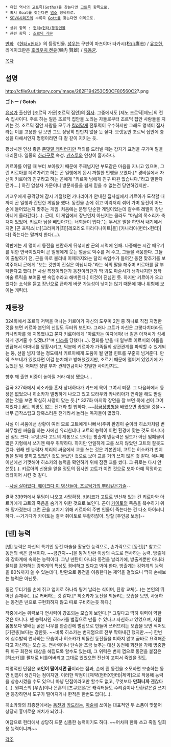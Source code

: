  * 유럽 역사의 고트족(Goths)을 찾는다면 [[고트족]] 항목으로.
 * 혹시 Goat를 찾는다면 [[염소]] 항목으로.
 * [[SDVX]]시리즈의 수록곡 [[Gott]]를 찾는다면 이쪽으로.

 * 상위 항목 : [[헌터×헌터/등장인물]]
 * 관련 항목 : [[조르딕 가문]]

[[만화]] 《[[헌터×헌터]]》의 등장인물. [[성우]]는 구판이 마츠야마 타카시(松山鷹志) / [[유호한]], 리메이크판은 [[호리우치 켄유]](堀内 賢雄) / [[유동균]].

[[목차]]

== 설명 ==

http://cfile9.uf.tistory.com/image/262F194253C50CF80560C2?.png

'''ゴトー / Gotoh'''

[[유성가]] 출신인 [조르딕 가문|조르딕 집안]의 [[집사]]. 그중에서도 [제노 조르딕|제노]의 전속 집사이다. 주로 하는 일은 조르딕 집안을 노리는 자들로부터 조르딕 집안 사람들을 지키는 것. 조르딕 집안 사람들 모두가 [[킬러]]답게 전투력이 우수하지만 그래도 명색이 집사라는 이를 고용한 걸 보면 그도 상당히 만만치 않을 듯 싶다. 오랫동안 조르딕 집안에 충성을 다해서인지 명령이라면 다 칼 같이 지키는 듯.

평상시엔 인상 좋은 [[존댓말 캐릭터]]지만 적의를 드러낼 때는 갑자기 표정을 구기며 말을 내리깐다. 일종의 [[하라구로]] 속성. [[겐스루]]와 인상이 흡사하다.

키르아를 어릴 때 부터 보아왔기 때문에 주제넘지만 부모같은 마음을 지니고 있으며, 그런 키르아를 데려가려고 하는 곤 일행에게 몹시 까칠한 언행을 보였다.[* 경비실에서 자신이 키르아의 친구라고 하는 곤에게 "키르아 님에게 친구 따윈 없습니다."라고 말한다던가….] 하긴 암살자 가문이니 방문자들을 쉽게 믿을 수 없는건 당연하겠지만..

키쿄우에게 공격당해 잠시 기절했던 카나리아가 안내한 집사실에서 키르아가 도착할 때까지 곤 일행과 간단한 게임을 했다. 동전을 손에 쥐고 이리저리 섞어 가며 동전이 어느 손에 들어있는지 맞추는 게임. 처음에는 분명 단순한 게임이었는데 갈수록 레벨이 장난 아니게 올라간다(…). 근데, 이 게임에서 장난인지 아닌지는 몰라도 "마님의 목소리가 축 처져 있었어. 키르아 님을 빼앗아가는 너희들이 밉다."는 무서운 말을 하면서 내기에서 지면 [곤 프릭스|너][크라피카|희][레오리오 파라디나이트|들] [카나리아(헌터×헌터)|다] 죽는다는 말까지 한다(…). 

막판에는 세 명이서 동전을 현란하게 뒤섞지만 곤의 시력에 완패. 나중에는 시간 때우기를 위한 연극이었다며 곤 일행에게 웃는 얼굴로 박수를 쳐 주고, 그들을 배웅한다. 그들이 출발하기 전, 곤을 따로 불러내 이제까지와는 달리 속임수가 들어간 동전 맞추기를 보여주더니 곤에게 "보는 것만이 진실은 아닙니다."라는 식의 말을 해주며 키르아를 잘 부탁한다고 했다.[* 사실 복장이라던가 동전이라던가 딱 봐도 마술사가 생각나지만 정작 마술 트릭을 보여줄 땐 속임수라고 해버린다.] 이것이 진심인 듯. 하지만 키르아가 오고 있다는 소식을 듣고 장난으로 급하게 바꾼 가능성이 낮지는 않기 때문에 꽤나 위험해 보이는 캐릭터.

== 재등장 ==
324화에서 조르딕 저택을 떠나는 키르아가 자신의 도우미 2인 중 하나로 직접 지명한 것을 보면 키르아 본인의 신임도 두터워 보인다. 그러나 고트가 자신은 그렇다치더라도 카나리아를 왜 지목했냐고 묻자 키르아에게 "아르카는 여자애야! 너 같은 아저씨가 섬세하게 챙겨줄 수 있겠냐?"며 [[디스]]를 당했다(…). 전화를 받을 때 일부로 이르미의 이름을 언급해서 아마네를 당황시키고, 덕분에 키르아가 가족들의 상관관계를 파악할 수 있게되는 둥, 선을 넘지 않는 정도에서 키르아에게 도움이 될 만할 힌트를 꾸준히 넘겨준다. 만약 츠보네가 있었다면 이걸 눈치채고 방해했겠지만, 조르기 때문에 떨어져 있었기에 가능했던 일. 어쩌면 정말 부자 관계만큼이나 친밀한 사이인지도.

향후 꽤 출연 비중이 높아질 거라 예상 됐으나…

결국 327화에서 히소카를 혼자 상대하다가 카드에 목이 그여서 퇴장. 그 다음화에서 등장은 없었으나 히소카가 멀쩡하게 나오고 있고 모라우와 카나리아가 연락을 해도 받질 않는 것을 보면 확실히 사망이 맞는 듯.[* 327화 마지막 장면을 잘 보면 목에 선이 그어져있다.] 꿈도 희망도 없는 전개라 할 법하다. ~~[[황금장방형]]을 배웠으면 좋았을 것을~~ 너무 급작스럽고 당혹스러운 전개라서 놀라는 독자들이 많았다.

사실 이 싸움에선 상황이 여러 모로 고트에게 나빠서(주위 환경이 숲이라 히소카처럼 변화무쌍한 싸움을 하는 자에겐 유리한데다 고트의 능력이 이런 환경에 맞는 것도 아니다)진 점도 크다. 무엇보다 고트의 계통으로 보이는 방출계 넨능력은 필드가 아닌 엄폐물이 많은 지형에서 쓰기엔 매우 취약하다. 하지만 안일하게 교를 쓰지 않았던 고트의 잘못도 컸다. 원래 넨 능력자 끼리의 싸움에서 교를 쓰는 것은 기본인데, 고트는 히소카가 번지껌을 발에 붙히고 있었던 것도 몰랐던 것으로 보아 교를 거의 쓰지 않은 것 같다. 애니메이션에선 기껏해야 히소카의 능력을 확인하기 위해 잠깐 교를 썼다. 그 뒤로는 다시 안 쓴듯(..). 키르아의 신용을 얻을 정도의 집사인 고트가 이런 것으로 보아 아예 작정하고 리타이어 시킨 것 같다.

--[http://bbs2.ruliweb.daum.net/gaia/do/ruliweb/family/220/read?articleId=13375972&bbsId=G005&itemId=67&pageIndex=2 사실 살아있다. 훼이크다 이 병신들아. 조르딕가의 뿌리깊은기술]--

결국 339화에서 무덤이 나오고 사망확정. [[키리코]]가 고트로 변신해 있는 건 키르아와 아르카에게 고트의 죽음을 숨기기 위한 것으로 보인다. 곤이 [[카이토]]의 죽음을 복수하기 위해 망가졌는데 그런 곤을 고치기 위해 키르아의 주변 인물이 죽는다는 건 다소 아이러니 하다. --거기다가 카이토는 결국 쥐이토로 부활하잖아. 망할 [주인공 보정]--


== [넨] 능력 ==
[넨] 능력은 자신의 특기인 동전 마술을 활용한 능력으로, 손가락으로 [동전][* 참고로 동전의 색은 금색이다. ~~금간지~~]을 튕겨 탄환 이상의 속도로 연사하는 능력. 방출계와 강화계에 속하는 능력이다. 그냥 넨탄이 아니라 동전을 날리기에, 방출계뿐만 아니라 물체를 강화하는 강화계의 특성도 겸비하고 있다고 봐야 한다. 방출계는 강화계의 능력을 80%까지 쓸 수 있는데다, 탄환으로 동전을 이용한다는 제약을 걸었으니 딱히 손해보는 능력은 아닌듯.

동전 무더기를 손에 쥐고 엄지로 하나씩 튕겨 날리는 식이며, 탄창 교체(...)는 본인의 뛰어난 손재주(...)로 커버하는 것 같다.[* 히소카가 동전을 되돌리는 모습을 보면, 사용하는 동전은 넨으로 구현화하지 않고 따로 구비하는듯 하다.]

작중에서는 위력보다 연사력이 강조되는 모습이 보인다.[* 그렇다고 딱히 위력이 약한 것은 아니다. 넨 능력자인 히소카를 벌집으로 만들 수 있다고 자신하고 있었으며, 사람 몸통보다 몇배는 굵은 나무를 한순간에 벌집으로 만들어 쓰러뜨리는 모습을 보면 적어도 [기관총]보다는 강한듯. ~~비록 히소카는 번지껌으로 전부 막아내긴 했지만.~~] 한번에 십수발씩 연사하는 모습이나 히소카가 되돌린 동전들을 피하지 않고 곧바로 요격해준다고 자신하는 모습 등. 연사력이나 탄속을 조금 늦추는 대신 동전에 회전을 가해 명중한뒤 마구 회전해 대상을 헤집도록 할수도 있는데, 그 위력은 번지 껌으로 동전을 붙잡은 [히소카]를 팔채로 비틀어버리고 그대로 있었으면 전신이 꼬여서 죽었을 정도.

치명적인 단점은 '''코인이 떨어지면 끝'''이라는 점과, 손에 쥔 동전을 소모하면 보충하는 동안 빈틈이 생긴다는 점이지만, 이러한 약점이 [제약(헌터X헌터)|제약]으로 작용해 능력을 상승시켰을 수도 있으니 마냥 단점이라고만 할수도 없고, 무엇보다 '''만화니까''' 괜찮다(...). 원피스의 [우솝]이나 은혼의 [츠쿠요]같은 캐릭터들도 수리검이나 탄환같은걸 쓰지만 등장하면서 도구가 떨어지거나 한적은 한번도 없다(...).

히소카와의 최종전에서는 [[동전]]과 [[카드]]라는, [[마술]]에 쓰이는 대표적인 두 소품이 맞붙어 상당히 흥미로운 매치가 되었다.

여담으로 헌터에서 상당히 드문 심플한 능력이기도 하다. ~~어차피 한화 쓰고 죽일 일회용 능력이니까~~


[[각주]]
